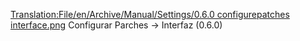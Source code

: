[[Translation:File/en/Archive/Manual/Settings/0.6.0 configurepatches interface.png]]
Configurar Parches -> Interfaz (0.6.0)
